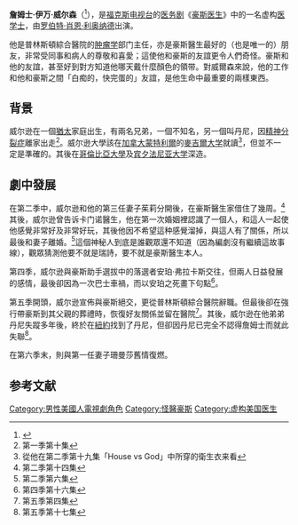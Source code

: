 {{noteTA
|G1=TV
|G2=Show
|1=zh-tw:詹姆斯·威爾森; zh-cn:詹姆士·威尔森; zh-hans:詹姆士·威尔逊; zh-hk:韋志誠;
|2=zh-tw:威爾森; zh-cn:威尔森; zh-hans:威尔逊; zh-hk:韋;
|3=zh-tw:詹姆斯; zh-cn:詹姆士; zh-hk:志誠;
|4=zh-hk:侯國基; zh-cn:格里高利·豪斯; zh-tw:格瑞利·豪斯;
|5=zh-cn:豪斯; zh-tw:豪斯; zh-hk:侯;
|6=zh-cn:丽莎·卡蒂; zh-tw:莉莎·柯帝; zh-hk:古麗珊;
|7=zh-cn:卡蒂; zh-tw:柯帝; zh-hk:古;
|8=zh-cn:艾瑞克·佛尔曼; zh-tw:艾瑞克·佛曼; zh-hk:霍艾克;
|9=zh-cn:佛尔曼; zh-tw:佛曼; zh-hk:霍;
|10=zh-tw:艾莉森·卡麥容; zh-cn:艾利森·卡门诺; zh-hk:甘毅齡;
|11=zh-tw:卡麥容; zh-cn:卡门诺; zh-hk:甘;
|12=zh-cn:罗伯特·挈斯; zh-tw:羅伯·柴斯; zh-hk:程偉邦;
|13=zh-cn:挈斯; zh-tw:柴斯; zh-hk:程;
|14=zh-cn:艾德华·孟格尔; zh-tw:愛德華·沃格勒; zh-hk:黃艾威;
|15=zh-cn:史翠西·瓦勒; zh-tw:史黛西·華納; zh-hk:汪瑞詩;
|16=zh-cn:史翠西; zh-tw:史黛西; zh-hk:瑞詩;
|17=zh-cn:马克·瓦勒; zh-tw:馬克·華納; zh-hk:汪馬克;
|18=zh-tw:安珀·弗拉卡斯; zh-hk:華雁冰; zh-cn:安珀·弗拉卡斯;
|19=zh-tw:安珀; zh-hk:雁冰; zh-cn:安珀;
|20=zh-hk:向醫生; zh-tw:蕾蜜·海德利; zh-cn:蕾蜜·海德利;
|21=zh-hk:向; zh-tw:海德利; zh-cn:海德利;
|22=zh-hk:杜醫生; zh-tw:克里斯·陶柏; zh-cn:克里斯·陶柏;
|23=zh-hk:杜; zh-tw:陶柏; zh-cn:陶柏;
|24=zh-hk:寇醫生; zh-tw:勞倫斯·卡特納; zh-cn:劳伦斯·卡特纳;
|25=zh-hk:寇; zh-tw:卡特納; zh-cn:卡特纳;
|26=zh-hk:徐萬其; zh-tw:邁可·崔特; zh-cn:迈可·崔特;}}
{{Infobox character|
| colour = #d6d6ff
| name = 詹姆士·威尔逊醫生 
| image = <!-- 檔案不存在 Jameswilsonpromoseason6.jpg ，可從英文維基百科取得 -->
| time = 2004年至今
| specialty = [[肿瘤学|肿瘤学]]
| occupation = 普林斯頓綜合醫院[[肿瘤学|肿瘤学]]部门主任
| family = 两个兄弟：丹尼、另一個名字不详
| spouse = 珊曼莎（Samantha Carr，第一任前妻）<br />波妮（Bonnie，第二任前妻）<br />朱莉（Julie，第三任前妻）
| first = "[[Pilot_(House_episode)|Pilot]]"
| last = 
| portrayer = [[罗伯特·肖恩·利奥纳德|罗伯特·肖恩·利奥纳德]]
| imdb_id = 0015934
}}
'''詹姆士·伊万·威尔森'''（{{lang-en|James Evan Wilson}}<ref name="deception">{{cite episode | title = Deception| episodelink = Deception (House episode)| series = 豪斯医生 | serieslink = 豪斯医生 | airdate = 2005-12-13| season = 2| number = 9}}</ref>），是[[福克斯|福克斯]][[电视台|电视台]]的[[医务剧|医务剧]]《[[豪斯医生|豪斯医生]]》中的一名虚构[[医学士|医学士]]，由[[罗伯特·肖恩·利奥纳德|罗伯特·肖恩·利奥纳德]]出演。

他是普林斯頓綜合醫院的[[肿瘤学|肿瘤学]]部门主任，亦是豪斯醫生最好的（也是唯一的）朋友，非常受同事和病人的尊敬和喜愛；這使他和豪斯的友誼更令人們奇怪。豪斯和他的友誼，甚至好到對方知道他哪天戴什麼顏色的領带。對威爾森來說，他的工作和他和豪斯之間「白痴的，快完蛋的」友誼，是他生命中最重要的兩樣東西。

== 背景 ==
威尔逊在一個[[猶太人|猶太]]家庭出生，有兩名兄弟，一個不知名，另一個叫丹尼，因[[精神分裂症|精神分裂症]]離家出走<ref>第一季第十集</ref>。威尔逊大學該在[[加拿大|加拿大]][[蒙特利爾|蒙特利爾]]的[[麥吉爾大学|麥吉爾大学]]就讀<ref>從他在第二季第十九集「House vs God」中所穿的衛生衣来看</ref>，但並不一定是準確的。其後在[[哥倫比亞大學|哥倫比亞大學]]及[[宾夕法尼亚大学|宾夕法尼亚大学]]深造。

== 劇中發展 ==
在第二季中，威尔逊和他的第三任妻子茱莉分開後，在豪斯醫生家借住了幾周。<ref>第二季第十四集</ref>其後，威尔逊曾告诉卡门诺醫生，他在第一次婚姻裡認識了一個人，和這人一起使他感覺非常好及非常好玩，其後他因不希望這种感覺溜掉，與這人有了關係，所以最後和妻子離婚。<ref>第二季第六集</ref>這個神秘人到底是誰觀眾還不知道（因為編劇沒有繼續這故事線），觀眾猜測他要不就是瑞詩，要不就是豪斯醫生本人。

第四季，威尔逊與豪斯助手選拔中的落選者安珀·弗拉卡斯交往，但兩人日益發展的感情，最後卻因為一次巴士車禍，而以安珀之死畫下句點<ref>第四季第十六集</ref>。

第五季開頭，威尔逊宣佈與豪斯絕交，更從普林斯頓綜合醫院辭職。但最後卻在強行帶豪斯到其父親的葬禮時，恢復好友關係並留在醫院<ref>第五季第四集</ref>。其後，威尔逊在他弟弟丹尼失蹤多年後，終於在[[紐約|紐約]]找到了丹尼，但卻因丹尼已完全不認得詹姆士而就此失聯<ref>第五季第十七集</ref>。

在第六季末，則與第一任妻子珊曼莎舊情復燃。

== 参考文献 ==
<div class="references-small">
<references />
</div>

{{豪斯医生}}
{{DEFAULTSORT:Wilson, James}}
[[Category:男性美國人電視劇角色|Category:男性美國人電視劇角色]]
[[Category:怪醫豪斯|Category:怪醫豪斯]]
[[Category:虚构美国医生|Category:虚构美国医生]]
